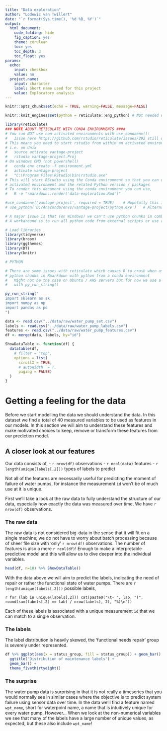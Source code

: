 ```yaml
---
title: "Data exploration"
author: "Lodewic van Twillert"
date: "`r format(Sys.time(), '%d %B, %Y')`"
output:
  html_document:
    code_folding: hide
    fig_caption: yes
    theme: cerulean
    toc: yes
    toc_depth: 3
    toc_float: yes
params:
  echo:
    input: checkbox
    value: no
  project.name:
    input: character
    label: Short name used for this project
    value: Exploratory analysis
---
```


```r
knitr::opts_chunk$set(echo = TRUE, warning=FALSE, message=FALSE)

knitr::knit_engines$set(python = reticulate::eng_python) # Not needed with knitr version > 1.18

library(reticulate)
### NOTE ABOUT RETICULATE WITH CONDA ENVIRONMENTS ####
# You can NOT use non-activated environments with use_condaenv()!
#   Issue here https://github.com/rstudio/reticulate/issues/292 still open
# This means you need to start rstudio from within an activated environment
# i.e. on Unix
#   source activate vantage-project
#   rstudio vantage-project.Proj
# On windows CMD (not powershell)
#   conda env create -f environment.yml
#   activate vantage-project
#   "C:\Program Files\RStudio\bin\rstudio.exe"
# This will start RStudio using the Conda environment so that you can use the 
# activated environment and the related Python version / packages
# To render this document using the conda environment you can use,
#   R -e "rmarkdown::render('data-exploration.Rmd')"

#use_condaenv('vantage-project', required = TRUE)    # Hopefully this issue is fixed and this will just work if the environment wasn't already activated
# use_python('D:/Anaconda/envs/vantage-project/python.exe')   # Alternatively this should work if you have an absolute path

# A major issue is that (on Windows) we can't use python chunks in combination with conda
# A workaround is to run all python code from external scripts or use reticulate::py_run_string()
```

```r
# Load libraries
library(tidyverse)
library(broom)
library(ggthemes)
library(DT)
library(knitr)
```

```r
# PYTHON

# There are some issues with reticulate which causes R to crash when using
# python chunks in Rmarkdown with python from a conda environment
#   Might not be the case on Ubuntu / AWS servers but for now we use a workaround
#   with py_run_string()

py_run_string("
import sklearn as sk
import numpy as np
import pandas as pd
")
```

```r
data <- read.csv("../data/raw/water_pump_set.csv")
labels <- read.csv("../data/raw/water_pump_labels.csv")
features <- read.csv("../data/raw/water_pump_features.csv")
df <- merge(data, labels, by="id")
```

```r
ShowDataTable <- function(df) {
  datatable(df,
    # filter = "top",
    options = list(
      scrollX = TRUE,
      # autoWidth  = T,
      paging = FALSE)
  )
}
```

# Getting a feeling for the data

Before we start modelling the data we should understand the data. In this dataset
we find a total of 40 measured variables to be used as features in our models. In this
section we will aim to understand these features and make motivated choices to keep, remove or transform these
features from our prediction model.

## A closer look at our features

Our data consists of,
  - `r nrow(df)` observations 
  - `r ncol(data)` features
  - `r length(unique(labels[,2]))` types of labels to predict
  
Not all of the features are necessarily useful for predicting the moment of failure of water pumps, 
for instance the measurement `id` won't be of much use at it is unique.

First we'll take a look at the raw data to fully understand the structure of our data,
especially how exactly the data was measured over time. We have `r nrow(df)` observations.

### The raw data

The raw data is not considered big-data in the sense that it will fit on a single machine; we do not have to worry about batch processing because of sheer file size with 'only' `r nrow(df)` observations. The number of features is also a mere `r ncol(df)`! Enough to make a interpretable predictive model and this will allow us to dive deeper into the
individual variables.

```r
head(df, n=10) %>% ShowDataTable()
```

With the data above we will aim to predict the labels, indicating the need of repair
or rather the functional state of water pumps. There are `r length(unique(labels[,2]))`  possible labels,

`r for (lab in unique(labels[,2])) cat(paste0("\t- ", lab, "(", round(sum(labels[,2] == lab) / nrow(labels), 2), "%)\n"))`

Each of these labels is associated with a unique measurement `id` that we can match to a single observation.

### The labels

The label distribution is heavily skewed, the 'functional needs repair' group
is severely under represented.
```r
df %>% ggplot(aes(x = status_group, fill = status_group)) + geom_bar() +
  ggtitle("Distribution of maintenance labels") +
  geom_bar() +
  theme_fivethirtyeight() 
```

### The surprise 

The water pump data is surprising in that it is not really a timeseries that you would
normally see in similar cases where the objective is to predict system failure using
sensor data over time. In the data we'll find a feature named `wpt_name`, short for waterpoint name, a name
that is intuitively unique for every water pump. However... When we look at the non-numerical
variables we see that many of the labels have a large number of unique values, as expected, but these also include `wpt_name`! 


